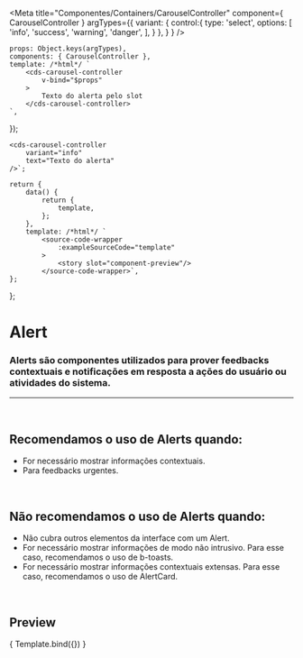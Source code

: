 
<Meta
	title="Componentes/Containers/CarouselController"
	component={ CarouselController }
	argTypes={{
		variant: {
			control:{
				type: 'select',
				options: [
					'info',
					'success',
					'warning',
					'danger',
				],
			}
		},
	}
}
/>

	props: Object.keys(argTypes),
	components: { CarouselController },
	template: /*html*/ `
		<cds-carousel-controller
			v-bind="$props" 
		>
			Texto do alerta pelo slot
		</cds-carousel-controller>
	`,
});

	<cds-carousel-controller
		variant="info"
		text="Texto do alerta"
	/>`;

	return {
		data() {
			return {
				template,
			};
		},
		template: /*html*/ `
			<source-code-wrapper
				:exampleSourceCode="template"
			>
				<story slot="component-preview"/>
			</source-code-wrapper>`,
	};
};

# Alert

### Alerts são componentes utilizados para prover feedbacks contextuais e notificações em resposta a ações do usuário ou atividades do sistema.
---
<br />

## Recomendamos o uso de Alerts quando:
- For necessário mostrar informações contextuais.
- Para feedbacks urgentes.

<br />

## Não recomendamos o uso de Alerts quando:
- Não cubra outros elementos da interface com um Alert.
- For necessário mostrar informações de modo não intrusivo. Para esse caso, recomendamos o uso de b-toasts.
- For necessário mostrar informações contextuais extensas. Para esse caso, recomendamos o uso de AlertCard.

<br />

## Preview

<Canvas>
	<Story
		name="CarouselController"
		decorators={[docsDecorator]}
		args={{
			variant: 'info',
			text: 'Texto do alerta',
		}}
	>
		{ Template.bind({}) }
	</Story>
</Canvas>

<ArgsTable story="CarouselController" />
